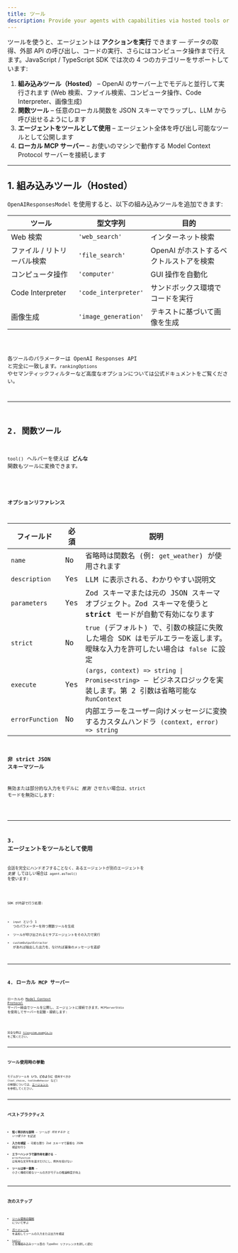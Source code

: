 ```yaml
---
title: ツール
description: Provide your agents with capabilities via hosted tools or custom function tools
---
```



ツールを使うと、エージェントは **アクションを実行** できます ― データの取得、外部 API の呼び出し、コードの実行、さらにはコンピュータ操作まで行えます。JavaScript / TypeScript SDK では次の 4 つのカテゴリーをサポートしています:

1. **組み込みツール（Hosted）** – OpenAI のサーバー上でモデルと並行して実行されます (Web 検索、ファイル検索、コンピュータ操作、Code Interpreter、画像生成)
2. **関数ツール** – 任意のローカル関数を JSON スキーマでラップし、LLM から呼び出せるようにします
3. **エージェントをツールとして使用** – エージェント全体を呼び出し可能なツールとして公開します
4. **ローカル MCP サーバー** – お使いのマシンで動作する Model Context Protocol サーバーを接続します

---

## 1. 組み込みツール（Hosted）

`OpenAIResponsesModel` を使用すると、以下の組み込みツールを追加できます:

| ツール                      | 型文字列             | 目的                                    |
| --------------------------- | -------------------- | --------------------------------------- |
| Web 検索                    | `'web_search'`       | インターネット検索                      |
| ファイル / リトリーバル検索 | `'file_search'`      | OpenAI がホストするベクトルストアを検索 |
| コンピュータ操作            | `'computer'`         | GUI 操作を自動化                        |
| Code Interpreter            | `'code_interpreter'` | サンドボックス環境でコードを実行        |
| 画像生成                    | `'image_generation'` | テキストに基づいて画像を生成            |

<Code lang="typescript" code={toolsHostedToolsExample} title="Hosted tools" />

各ツールのパラメーターは OpenAI Responses API と完全に一致します。`rankingOptions` やセマンティックフィルターなど高度なオプションについては公式ドキュメントをご覧ください。

---

## 2. 関数ツール

`tool()` ヘルパーを使えば **どんな** 関数もツールに変換できます。

<Code
  lang="typescript"
  code={toolsFunctionExample}
  title="Function tool with Zod parameters"
/>

### オプションリファレンス

| フィールド      | 必須 | 説明                                                                                                                       |
| --------------- | ---- | -------------------------------------------------------------------------------------------------------------------------- |
| `name`          | No   | 省略時は関数名 (例: `get_weather`) が使用されます                                                                          |
| `description`   | Yes  | LLM に表示される、わかりやすい説明文                                                                                       |
| `parameters`    | Yes  | Zod スキーマまたは元の JSON スキーマオブジェクト。Zod スキーマを使うと **strict** モードが自動で有効になります             |
| `strict`        | No   | `true` (デフォルト) で、引数の検証に失敗した場合 SDK はモデルエラーを返します。曖昧な入力を許可したい場合は `false` に設定 |
| `execute`       | Yes  | `(args, context) => string \| Promise<string>` – ビジネスロジックを実装します。第 2 引数は省略可能な `RunContext`          |
| `errorFunction` | No   | 内部エラーをユーザー向けメッセージに変換するカスタムハンドラ `(context, error) => string`                                  |

### 非 strict JSON スキーマツール

無効または部分的な入力をモデルに _推測_ させたい場合は、strict モードを無効にします:

<Code
  lang="typescript"
  code={nonStrictSchemaTools}
  title="Non-strict JSON schema tools"
/>

---

## 3. エージェントをツールとして使用

会話を完全にハンドオフすることなく、あるエージェントが別のエージェントを _支援_ してほしい場合は `agent.asTool()` を使います:

<Code lang="typescript" code={agentsAsToolsExample} title="Agents as tools" />

SDK が内部で行う処理:

- `input` という 1 つのパラメーターを持つ関数ツールを生成
- ツールが呼び出されるとサブエージェントをその入力で実行
- `customOutputExtractor` があれば抽出した出力を、なければ最後のメッセージを返却

---

## 4. ローカル MCP サーバー

ローカルの [Model Context Protocol](https://modelcontextprotocol.io/) サーバー経由でツールを公開し、エージェントに接続できます。`MCPServerStdio` を使用してサーバーを起動・接続します:

<Code lang="typescript" code={mcpLocalServer} title="Local MCP server" />

完全な例は [`filesystem-example.ts`](https://github.com/openai/openai-agents-js/tree/main/examples/mcp/filesystem-example.ts) をご覧ください。

---

## ツール使用時の挙動

モデルがツールを **いつ、どのように** 使用すべきか (`tool_choice`, `toolUseBehavior` など) の制御については、[エージェント](/openai-agents-js/ja/guides/agents#forcing-tool-use) を参照してください。

---

## ベストプラクティス

- **短く明示的な説明** – ツールが _何をするか_ と _いつ使うか_ を記述
- **入力を検証** – 可能な限り Zod スキーマで厳格な JSON 検証を行う
- **エラーハンドラで副作用を避ける** – `errorFunction` は有用な文字列を返すだけにし、例外を投げない
- **ツールは単一責務** – 小さく構成可能なツールの方がモデルの推論精度が向上

---

## 次のステップ

- [ツール使用の強制](/openai-agents-js/ja/guides/agents#forcing-tool-use) について学ぶ
- [ガードレール](/openai-agents-js/ja/guides/guardrails) を追加してツールの入力または出力を検証
- [`tool()`](/openai-agents-js/openai/agents/functions/tool) と各種組み込みツール型の TypeDoc リファレンスを詳しく読む

